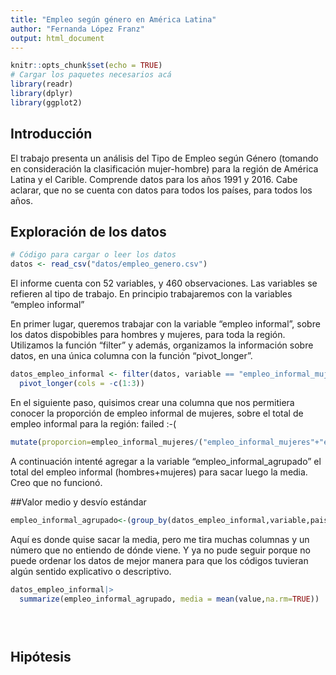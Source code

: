 ```yaml
---
title: "Empleo según género en América Latina"
author: "Fernanda López Franz"
output: html_document
---
```



```r
knitr::opts_chunk$set(echo = TRUE)
# Cargar los paquetes necesarios acá
library(readr)
library(dplyr)
library(ggplot2)
```


## Introducción
El trabajo presenta un análisis del Tipo de Empleo según Género (tomando en consideración la clasificación mujer-hombre) para la región de América Latina y el Carible. Comprende datos para los años 1991 y 2016. Cabe aclarar, que no se cuenta con datos para todos los países, para todos los años. 


## Exploración de los datos


```r
# Código para cargar o leer los datos
datos <- read_csv("datos/empleo_genero.csv")
```

El informe cuenta con 52 variables, y 460 observaciones. Las variables se refieren al tipo de trabajo. En principio trabajaremos con la variables "empleo informal"

En primer lugar, queremos trabajar con la variable "empleo informal", sobre los datos dispobibles para hombres y mujeres, para toda la región. 
Utilizamos la función "filter" y además, organizamos la información sobre datos, en una única columna con la función "pivot_longer". 

```r
datos_empleo_informal <- filter(datos, variable == "empleo_informal_mujeres"|variable=="empleo_informal_hombres") %>% 
  pivot_longer(cols = -c(1:3))
```

En el siguiente paso, quisimos crear una columna que nos permitiera conocer la proporción de empleo informal de mujeres, sobre el total de empleo informal para la región: failed :-(

```r
mutate(proporcion=empleo_informal_mujeres/("empleo_informal_mujeres"+"empleo_informal_hombres"))
```
A continuación intenté agregar a la variable "empleo_informal_agrupado" el total del empleo informal (hombres+mujeres) para sacar luego la media. Creo que no funcionó. 

##Valor medio y desvío estándar
```r
empleo_informal_agrupado<-(group_by(datos_empleo_informal,variable,pais_region))
```

Aquí es donde quise sacar la media, pero me tira muchas columnas y un número que no entiendo de dónde viene. Y ya no pude seguir porque no puede ordenar los datos de mejor manera para que los códigos tuvieran algún sentido explicativo o descriptivo. 

```r
datos_empleo_informal|>
  summarize(empleo_informal_agrupado, media = mean(value,na.rm=TRUE))

        
```

```r


```



## Hipótesis


